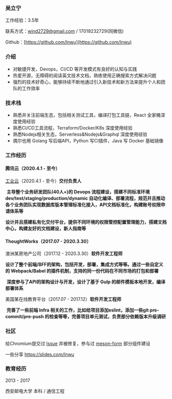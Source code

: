 ### 吴立宁

工作经验：3.5年

联系方式：wind2729@gmail.com / 17019232729(同微信)

Github：[https://github.com/lnwu](https://github.com/lnwu)

### 介绍

- 对敏捷开发，Devops，CI/CD 等开发模式有良好的认知与实践
- 热爱开源，无障碍的阅读英文技术文档，熟练使用正确搜索方式解决问题
- 强烈的技术好奇心，能够持续不断地通过引入新技术和新方法来提升个人和团队的工作效率

### 技术栈

- 熟悉并关注前端生态，包括相关测试工具，编译打包工具链，React 全家桶深度使用经验
- 熟悉CI/CD工具流程，Terraform/Docker/K8s 深度使用经验
- 熟悉Nodejs相关生态，Serverless&Nodejs&Graphql 深度使用经验
- 偶尔也用 Golang 写后端API，Python 写CI插件，Java 写 Docker 基础镜像

### 工作经历

#### 腾讯云（2020.4.1 - 至今）

[工业云](https://www.wemake.tencent.com/)（2020.4.1 - 至今）**交付负责人**

​		**主导整个业务研发团队(40人+)的 Devops 流程建设，搭建不同标准环境 dev/test/staging/production/dynamic 自动化编译、部署流程，规范并且推动各个业务团队实现数据库版本管理标准化接入，API文档标准化，构建账号权限申请体系等**

​		**设计并且搭建私有化交付平台，提供不同环境的权限管控配置管理能力，搭建文档中心，构建友好的文档建设，新人指南等**

#### ThoughtWorks（2017.07 - 2020.3.30）

澳洲某房地产公司（2017.12 - 2020.3.30）**软件开发工程师**

​		**设计了整个前端/BFF的架构，包括开发，部署，集成方式等等。通过一些自定义的 Webpack/Babel 的插件机制，支持的同一份代码在不同市场的打包和部署**

​		**深度参与了API的架构设计与开发，设计了基于 Gulp 的邮件模板本地开发，编译部署体系**

美国某在线教育平台（2017.07 - 2017.12）**软件开发工程师**

​		**完善了一些前端 Infra 相关的工作，比如给项目添加eslint，添加一些git pre-commit/pre-push 的检查等等，完善项目单元测试，负责部分依赖版本升级调研**

### 社区

给Chromium提交过 [Issue](<https://bugs.chromium.org/p/chromium/issues/detail?id=811719>) 并被修复，参与过 [meson-form](https://github.com/jimengio/meson-form) 部分组件建设

一些分享 https://slides.com/lnwu

### 教育经历

2013 - 2017

西安邮电大学   本科 / 通信工程

